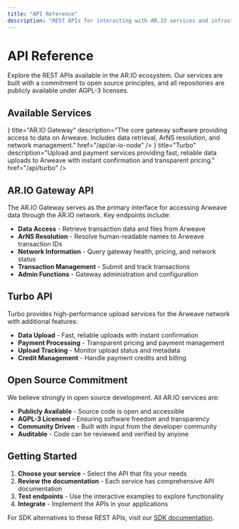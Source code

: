 ```yaml
---
title: "API Reference"
description: "REST APIs for interacting with AR.IO services and infrastructure"
---
```



# API Reference

Explore the REST APIs available in the AR.IO ecosystem. Our services are built with a commitment to open source principles, and all repositories are publicly available under AGPL-3 licenses.

## Available Services

<Cards>
  <Card
    icon={<Image src="/ario.svg" alt="AR.IO" width={24} height={24} />}
    title="AR.IO Gateway"
    description="The core gateway software providing access to data on Arweave. Includes data retrieval, ArNS resolution, and network management."
    href="/api/ar-io-node"
  />
  <Card
    icon={<Image src="/turbo.svg" alt="Turbo" width={24} height={24} />}
    title="Turbo"
    description="Upload and payment services providing fast, reliable data uploads to Arweave with instant confirmation and transparent pricing."
    href="/api/turbo"
  />
</Cards>

## AR.IO Gateway API

The AR.IO Gateway serves as the primary interface for accessing Arweave data through the AR.IO network. Key endpoints include:

- **Data Access** - Retrieve transaction data and files from Arweave
- **ArNS Resolution** - Resolve human-readable names to Arweave transaction IDs
- **Network Information** - Query gateway health, pricing, and network status
- **Transaction Management** - Submit and track transactions
- **Admin Functions** - Gateway administration and configuration

## Turbo API

Turbo provides high-performance upload services for the Arweave network with additional features:

- **Data Upload** - Fast, reliable uploads with instant confirmation
- **Payment Processing** - Transparent pricing and payment management
- **Upload Tracking** - Monitor upload status and metadata
- **Credit Management** - Handle payment credits and billing

## Open Source Commitment

We believe strongly in open source development. All AR.IO services are:

- **Publicly Available** - Source code is open and accessible
- **AGPL-3 Licensed** - Ensuring software freedom and transparency
- **Community Driven** - Built with input from the developer community
- **Auditable** - Code can be reviewed and verified by anyone

## Getting Started

1. **Choose your service** - Select the API that fits your needs
2. **Review the documentation** - Each service has comprehensive API documentation
3. **Test endpoints** - Use the interactive examples to explore functionality
4. **Integrate** - Implement the APIs in your applications

For SDK alternatives to these REST APIs, visit our [SDK documentation](/sdks).
